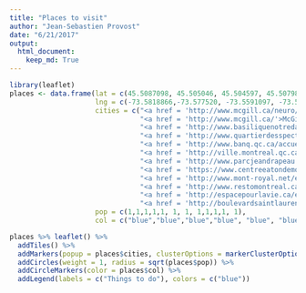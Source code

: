 ```yaml
---
title: "Places to visit"
author: "Jean-Sebastien Provost"
date: "6/21/2017"
output: 
  html_document:
    keep_md: True
---
```


```r
library(leaflet)
places <- data.frame(lat = c(45.5087098, 45.505046, 45.504597, 45.507981, 45.514612, 45.499687, 45.524821, 45.500853, 45.524792, 45.521289, 45.561033, 45.510862),
                     lng = c(-73.5818866,-73.577520, -73.5591097, -73.565515, -73.559679, -73.596930, -73.546140, -73.572071, -73.582115, -73.575399, -73.547000, -73.565883),
                     cities = c("<a href = 'http://www.mcgill.ca/neuro/'>Montreal Neurological Institute</a>", 
                                "<a href = 'http://www.mcgill.ca/'>McGill University Campus</a>", 
                                "<a href = 'http://www.basiliquenotredame.ca/'>Basilique Notre-Dame</a>", 
                                "<a href = 'http://www.quartierdesspectacles.com/en/'>Quartier des Spectacles</a>", 
                                "<a href = 'http://www.banq.qc.ca/accueil/index.html?language_id=1/'>National Library</a>", 
                                "<a href = 'http://ville.montreal.qc.ca/portal/page?_pageid=7377,94551572&_dad=portal&_schema=PORTAL&id=81/'>Mount-Royal Park/Belvedere/Beaver Lake<a/>", 
                                "<a href = 'http://www.parcjeandrapeau.com/en/international-des-feux-loto-quebec-montreal/'>Fireworks!!!Papineau Subway st.</a>", 
                                "<a href = 'https://www.centreeatondemontreal.com/en/'>Shopping on Ste-Catherine st.!!!</a>", 
                                "<a href = 'http://www.mont-royal.net/en'>Shopping/eating/hanging on Mont-Royal Avenue</a>", 
                                "<a href = 'http://www.restomontreal.ca/s/?restaurants=Avenue-Duluth+Montreal&d=99&lang=en/'>Restaurants Avenue!</a>",
                                "<a href = 'http://espacepourlavie.ca/en/'>Insectarium/Biodome/Planetarium/Botanical Garden/Olympic Tower</a>",
                                "<a href = 'http://boulevardsaintlaurent.com/en/'>The Main/St-Laurent st.</a>"),
                     pop = c(1,1,1,1,1, 1, 1, 1,1,1,1, 1),
                     col = c("blue","blue","blue","blue", "blue", "blue", "blue", "yellow","yellow", "blue", "blue", "blue"))

places %>% leaflet() %>% 
  addTiles() %>% 
  addMarkers(popup = places$cities, clusterOptions = markerClusterOptions()) %>%
  addCircles(weight = 1, radius = sqrt(places$pop)) %>%
  addCircleMarkers(color = places$col) %>%
  addLegend(labels = c("Things to do"), colors = c("blue"))

```